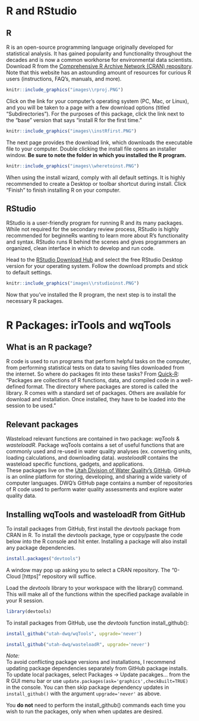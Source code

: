 # R and RStudio {#R}

## R

R is an open-source programming language originally developed for statistical analysis. It has gained popularity and functionality throughout the decades and is now a common workhorse for 
environmental data scientists. Download R from the [Comprehensive R Archive Network (CRAN) repository](https://cloud.r-project.org){target="_blank"}. 
Note that this website has an astounding amount of resources for curious R users (instructions, FAQ's, manuals, and more). 

```r
knitr::include_graphics("images\\rproj.PNG")
```


Click on the link for your computer's operating system (PC, Mac, or Linux), and you will be taken to a page with a few download options (titled "Subdirectories"). For the purposes of this package, click the link next to the "base" version that says "install R for the first time." 

```r
knitr::include_graphics("images\\instRfirst.PNG")
```


The next page provides the download link, which downloads the executable file to your computer. Double clicking the install file opens an installer window. **Be sure to note the folder in which you installed the R program.** 

```r
knitr::include_graphics("images\\wheretoinst.PNG")
```

When using the install wizard, comply with all default settings. It is highly recommended to create a Desktop or toolbar shortcut during install. Click "Finish" to finish installing R on your computer.

## RStudio

RStudio is a user-friendly program for running R and its many packages. While not required for the secondary review process, RStudio is highly recommended for beginneRs wanting to learn more about R's functionality and syntax. RStudio runs R behind the scenes and gives programmers an organized, clean interface in which to develop and run code.


Head to the [RStudio Download Hub](https://www.rstudio.com/products/rstudio/download/){target="_blank"} and select the free RStudio Desktop version for your operating system. Follow the download prompts and stick to default settings. 

```r
knitr::include_graphics("images\\rstudioinst.PNG")
```

Now that you've installed the R program, the next step is to install the necessary R packages.


# R Packages: irTools and wqTools {#packages}

## What is an R package?

R code is used to run programs that perform helpful tasks on the computer, from performing statistical tests on data to saving files downloaded from the internet. So where do packages fit into these tasks? 
From [Quick-R](https://www.statmethods.net/interface/packages.html){target="_blank"}: "Packages are collections of R functions, data, and compiled code in a well-defined format. 
The directory where packages are stored is called the library. R comes with a standard set of packages. Others are available for download and installation. Once installed, they have to be loaded into the session to be used."  

## Relevant packages
Wasteload relevant functions are contained in two package: *wqTools* & *wasteloadR*. Package wqTools contains a set of useful functions that are commonly used and re-used in water quality analyses 
(ex. converting units, loading calculations, and downloading data). *wasteloadR* contains the wasteload specific functions, gadgets, and applications.  
These packages live on the [Utah Division of Water Quality's GitHub](https://github.com/utah-dwq){target="_blank"}. 
GitHub is an online platform for storing, developing, and sharing a wide variety of computer languages. DWQ's GitHub page contains a number of repositories of R code used to perform water quality assessments and explore water quality data. 

## Installing wqTools and wasteloadR from GitHub

To install packages from GitHub, first install the *devtools* package from CRAN in R. To install the *devtools* package, type or copy/paste the code below into the R console and hit enter. Installing a package will also install any package dependencies.

```r
install.packages("devtools")
```

A window may pop up asking you to select a CRAN repository. The "0-Cloud [https]" repository will suffice.


Load the *devtools* library to your workspace with the library() command. This will make all of the functions within the specified package available in your R session.

```r
library(devtools)
```

To install packages from GitHub, use the *devtools* function install_github():

```r
install_github("utah-dwq/wqTools", upgrade='never')
```
```r
install_github("utah-dwq/wasteloadR", upgrade='never')
```

*Note:*  
To avoid conflicting package versions and installations, I recommend updating package dependencies separately from GitHub package installs. To update local packages, 
select Packages -> Update pacakges... from the R GUI menu bar or use `update.packages(ask='graphics',checkBuilt=TRUE)` in the console. 
You can then skip package dependency updates in `install_github()` with the argument `upgrade='never'` as above.


You **do not** need to perform the install_github() commands each time you wish to run the packages, only when when updates are desired.
